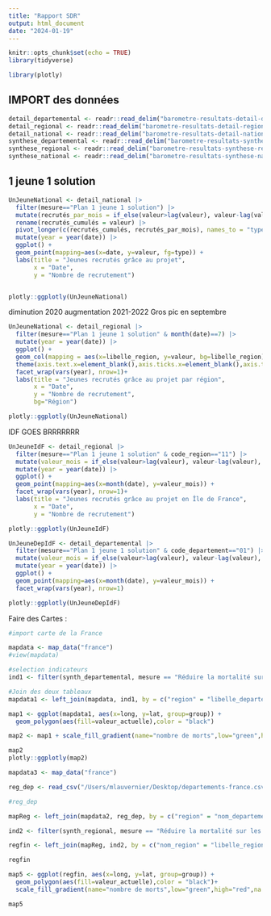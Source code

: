 ```yaml
---
title: "Rapport SDR"
output: html_document
date: "2024-01-19"
---
```


```r
knitr::opts_chunk$set(echo = TRUE)
library(tidyverse)

library(plotly)

```

## IMPORT des données

```r
detail_departemental <- readr::read_delim("barometre-resultats-detail-departemental.csv", delim = ",", trim_ws = TRUE, show_col_types = FALSE)
detail_regional <- readr::read_delim("barometre-resultats-detail-regional.csv", delim = ",", trim_ws = TRUE, show_col_types = FALSE)
detail_national <- readr::read_delim("barometre-resultats-detail-national.csv", delim = ",", trim_ws = TRUE, show_col_types = FALSE)
synthese_departemental <- readr::read_delim("barometre-resultats-synthese-departemental.csv", delim = ",", trim_ws = TRUE, show_col_types = FALSE)
synthese_regional <- readr::read_delim("barometre-resultats-synthese-regional.csv", delim = ",", trim_ws = TRUE, show_col_types = FALSE)
synthese_national <- readr::read_delim("barometre-resultats-synthese-national.csv", delim = ",", trim_ws = TRUE, show_col_types = FALSE)

```



## 1 jeune 1 solution


```r

UnJeuneNational <- detail_national |>
  filter(mesure=="Plan 1 jeune 1 solution") |>
  mutate(recrutés_par_mois = if_else(valeur>lag(valeur), valeur-lag(valeur), valeur, missing=valeur))|>
  rename(recrutés_cumulés = valeur) |>
  pivot_longer(c(recrutés_cumulés, recrutés_par_mois), names_to = "type", values_to = "valeur") |>
  mutate(year = year(date)) |>
  ggplot() + 
  geom_point(mapping=aes(x=date, y=valeur, fg=type)) +
  labs(title = "Jeunes recrutés grâce au projet",
       x = "Date",
       y = "Nombre de recrutement")


plotly::ggplotly(UnJeuneNational)


```

diminution 2020
augmentation 2021-2022
Gros pic en septembre


```r

UnJeuneNational <- detail_regional |>
  filter(mesure=="Plan 1 jeune 1 solution" & month(date)==7) |>
  mutate(year = year(date)) |>
  ggplot() + 
  geom_col(mapping = aes(x=libelle_region, y=valeur, bg=libelle_region))+
  theme(axis.text.x=element_blank(),axis.ticks.x=element_blank(),axis.title.x=element_blank())+
  facet_wrap(vars(year), nrow=1)+
  labs(title = "Jeunes recrutés grâce au projet par région",
       x = "Date",
       y = "Nombre de recrutement",
       bg="Région")

plotly::ggplotly(UnJeuneNational)

```

IDF GOES BRRRRRRR

```r

UnJeuneIdF <- detail_regional |>
  filter(mesure=="Plan 1 jeune 1 solution" & code_region=="11") |>
  mutate(valeur_mois = if_else(valeur>lag(valeur), valeur-lag(valeur), valeur, missing=valeur))|>
  mutate(year = year(date)) |>
  ggplot() + 
  geom_point(mapping=aes(x=month(date), y=valeur_mois)) +
  facet_wrap(vars(year), nrow=1)+
  labs(title = "Jeunes recrutés grâce au projet en Île de France",
       x = "Date",
       y = "Nombre de recrutement")

plotly::ggplotly(UnJeuneIdF)


```

```r

UnJeuneDepIdF <- detail_departemental |>
  filter(mesure=="Plan 1 jeune 1 solution" & code_departement=="01") |>
  mutate(valeur_mois = if_else(valeur>lag(valeur), valeur-lag(valeur), valeur, missing=valeur))|>
  mutate(year = year(date)) |>
  ggplot() + 
  geom_point(mapping=aes(x=month(date), y=valeur_mois)) +
  facet_wrap(vars(year), nrow=1)

plotly::ggplotly(UnJeuneDepIdF)


```





Faire des Cartes :

```r
#import carte de la France

mapdata <- map_data("france")
#view(mapdata)

#selection indicateurs
ind1 <- filter(synth_departemental, mesure == "Réduire la mortalité sur les routes")

#Join des deux tableaux
mapdata1 <- left_join(mapdata, ind1, by = c("region" = "libelle_departement"))

map1 <- ggplot(mapdata1, aes(x=long, y=lat, group=group)) +
  geom_polygon(aes(fill=valeur_actuelle),color = "black")

map2 <- map1 + scale_fill_gradient(name="nombre de morts",low="green",high="red",na.value="gray")

map2
plotly::ggplotly(map2)
```

```r
mapdata3 <- map_data("france")

reg_dep <- read_csv("/Users/mlauvernier/Desktop/departements-france.csv")

#reg_dep

mapReg <- left_join(mapdata2, reg_dep, by = c("region" = "nom_departement"))

ind2 <- filter(synth_regional, mesure == "Réduire la mortalité sur les routes")

regfin <- left_join(mapReg, ind2, by = c("nom_region" = "libelle_region"))

regfin

map5 <- ggplot(regfin, aes(x=long, y=lat, group=group)) +
  geom_polygon(aes(fill=valeur_actuelle),color = "black")+ 
  scale_fill_gradient(name="nombre de morts",low="green",high="red",na.value="gray")

map5
```
